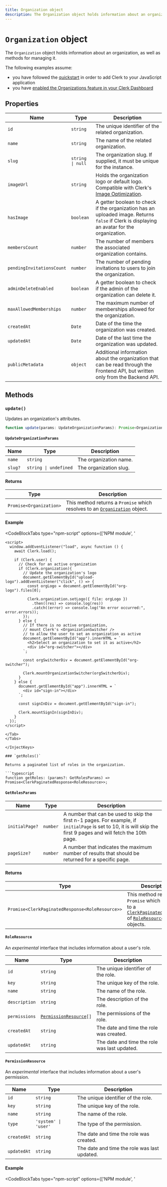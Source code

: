 ```yaml
---
title: Organization object
description: The Organization object holds information about an organization, as well as methods for managing it.
---
```


# `Organization` object

The `Organization` object holds information about an organization, as well as methods for managing it.

The following examples assume:

- you have followed the [quickstart](/docs/quickstarts/javascript) in order to add Clerk to your JavaScript application
- you have [enabled the Organizations feature in your Clerk Dashboard](/docs/organizations/overview#enable-organizations-in-your-application)

## Properties

| Name | Type | Description |
| --- | --- | --- |
| `id` | `string` | The unique identifier of the related organization. |
| `name` | `string` | The name of the related organization. |
| `slug` | `string \| null` | The organization slug. If supplied, it must be unique for the instance. |
| `imageUrl` | `string` | Holds the organization logo or default logo. Compatible with Clerk's [Image Optimization](/docs/guides/image-optimization/imageurl-image-optimization). |
| `hasImage` | `boolean` | A getter boolean to check if the organization has an uploaded image. Returns `false` if Clerk is displaying an avatar for the organization. |
| `membersCount` | `number` | The number of members the associated organization contains. |
| `pendingInvitationsCount` | `number` | The number of pending invitations to users to join the organization. |
| `adminDeleteEnabled` | `boolean` | A getter boolean to check if the admin of the organization can delete it. |
| `maxAllowedMemberships` | `number` | The maximum number of memberships allowed for the organization. |
| `createdAt` | `Date` | Date of the time the organization was created. |
| `updatedAt` | `Date` | Date of the last time the organization was updated. |
| `publicMetadata` | `object` | Additional information about the organization that can be read through the Frontend API, but written only from the Backend API. |

## Methods

### `update()`

Updates an organization's attributes.

```typescript
function update(params: UpdateOrganizationParams): Promise<Organization>;
```

#### `UpdateOrganizationParams`

| Name | Type | Description |
| --- | --- | --- |
| `name` | `string` | The organization name. |
| `slug?` | `string \| undefined` | The organization slug. |

#### Returns

| Type | Description |
| --- | --- |
| `Promise<Organization>` | This method returns a `Promise` which resolves to an [`Organization`](#organization) object. |

#### Example

<InjectKeys>

<CodeBlockTabs type="npm-script" options={['NPM module', '<script>']}>
```js filename="main.js" {10}
import { Clerk } from '@clerk/clerk-js';

// Initialize Clerk with your Clerk publishable key
const clerk = new Clerk('{{pub_key}}');
await clerk.load();

if (clerk.user) {
  // Check for an active organization
  if (clerk.organization){
    await clerk.organization.update({ name: "New Name" })
    .then((res) => console.log(res))
    .catch((error) => console.log("An error occurred:", error.errors));
  } else {
    // If there is no active organization,
    // mount Clerk's <OrganizationSwitcher />
    // to allow the user to set an organization as active
    document.getElementById("app").innerHTML = `
      <h2>Select an organization to set it as active</h2>
      <div id="org-switcher"></div>
    `;

    const orgSwitcherDiv = document.getElementById("org-switcher");

    clerk.mountOrganizationSwitcher(orgSwitcherDiv);
  }
} else {
  document.getElementById("app").innerHTML = `
    <div id="sign-in"></div>
  `;

  const signInDiv = document.getElementById("sign-in");

  clerk.mountSignIn(signInDiv);
}
```

```html filename="index.html" {19}
  <div id="app"></div>

  <!-- Initialize Clerk with your
  Clerk Publishable key and Frontend API URL -->
  <script
    async
    crossorigin="anonymous"
    data-clerk-publishable-key="{{pub_key}}"
    src="https://{{fapi_url}}/npm/@clerk/clerk-js@latest/dist/clerk.browser.js"
    type="text/javascript"
  ></script>

  <script>
    window.addEventListener("load", async function () {
      await Clerk.load();
      if (Clerk.user) {
        // Check for an active organization
        if (Clerk.organization){
          await Clerk.organization.update({ name: "New Name" })
            .then((res) => console.log(res))
            .catch((error) => console.log("An error occurred:", error.errors));
        } else {
          // If there is no active organization,
          // mount Clerk's <OrganizationSwitcher />
          // to allow the user to set an organization as active
          document.getElementById("app").innerHTML = `
            <h2>Select an organization to set it as active</h2>
            <div id="org-switcher"></div>
          `;

          const orgSwitcherDiv = document.getElementById("org-switcher");

          Clerk.mountOrganizationSwitcher(orgSwitcherDiv);
        }
      } else {
        document.getElementById("app").innerHTML = `
          <div id="sign-in"></div>
        `;

        const signInDiv = document.getElementById("sign-in");

        Clerk.mountSignIn(signInDiv);
      }
    });
  </script>
```
</CodeBlockTabs>

</InjectKeys>

### `destroy()`

Deletes the organization. Only administrators can delete an organization.

Deleting an organization will also delete all memberships and invitations. **This is not reversible.**

```typescript
function destroy(): Promise<void>;
```

#### Returns

| Type | Description |
| --- | --- |
| `Promise<void>` | This method returns a `Promise` which doesn't resolve to any value. |

#### Example

<InjectKeys>

<CodeBlockTabs type="npm-script" options={['NPM module', '<script>']}>
```js filename="main.js" {10}
import { Clerk } from '@clerk/clerk-js';

// Initialize Clerk with your Clerk publishable key
const clerk = new Clerk('{{pub_key}}');
await clerk.load();

if (clerk.user) {
  // Check for an active organization
  if (clerk.organization){
    await clerk.organization.destroy()
      .then((res) => console.log(res))
      .catch((error) => console.log("An error occurred:", error.errors));
  } else {
    // If there is no active organization,
    // mount Clerk's <OrganizationSwitcher />
    // to allow the user to set an organization as active
    document.getElementById("app").innerHTML = `
      <h2>Select an organization to set it as active</h2>
      <div id="org-switcher"></div>
    `;

    const orgSwitcherDiv = document.getElementById("org-switcher");

    clerk.mountOrganizationSwitcher(orgSwitcherDiv);
  }
} else {
  document.getElementById("app").innerHTML = `
    <div id="sign-in"></div>
  `;

  const signInDiv = document.getElementById("sign-in");

  clerk.mountSignIn(signInDiv);
}
```

```html filename="index.html" {19}
  <div id="app"></div>

  <!-- Initialize Clerk with your
  Clerk Publishable key and Frontend API URL -->
  <script
    async
    crossorigin="anonymous"
    data-clerk-publishable-key="{{pub_key}}"
    src="https://{{fapi_url}}/npm/@clerk/clerk-js@latest/dist/clerk.browser.js"
    type="text/javascript"
  ></script>

  <script>
    window.addEventListener("load", async function () {
      await Clerk.load();
      if (Clerk.user) {
        // Check for an active organization
        if (Clerk.organization){
          await Clerk.organization.destroy()
            .then((res) => console.log(res))
            .catch((error) => console.log("An error occurred:", error.errors));
        } else {
          // If there is no active organization,
          // mount Clerk's <OrganizationSwitcher />
          // to allow the user to set an organization as active
          document.getElementById("app").innerHTML = `
            <h2>Select an organization to set it as active</h2>
            <div id="org-switcher"></div>
          `;

          const orgSwitcherDiv = document.getElementById("org-switcher");

          Clerk.mountOrganizationSwitcher(orgSwitcherDiv);
        }
      } else {
        document.getElementById("app").innerHTML = `
          <div id="sign-in"></div>
        `;

        const signInDiv = document.getElementById("sign-in");

        Clerk.mountSignIn(signInDiv);
      }
    });
  </script>
```
</CodeBlockTabs>

</InjectKeys>

### `setLogo()`

Sets or replaces an organization's logo. The logo must be an image and its size cannot exceed 10MB.

```typescript
function setLogo(params: SetOrganizationLogoParams): Promise<Organization>;
```

#### `SetOrganizationLogoParams`

| Name | Type | Description |
| --- | --- | --- |
| `file` | `File \| Blob \| null` | An image file or blob which cannot exceed 10MB. Passing `null` will delete the organization's current logo. |

#### Returns

| Type | Description |
| --- | --- |
| `Promise<Organization>` | This method returns a `Promise` which resolves to an [`Organization`](#organization) object. |

#### Example

<InjectKeys>

<Tabs type="npm-script" items={['NPM module', '<script>']}>
  <Tab>
    For the following example, your HTML file should look like this:

    ```html filename="index.html"
    <!doctype html>
    <html lang="en">
      <head>
        <meta charset="UTF-8" />
        <link rel="icon" type="image/svg+xml" href="/vite.svg" />
        <meta name="viewport" content="width=device-width, initial-scale=1.0" />
        <title>Clerk + JavaScript App</title>
      </head>
      <body>
        <div id="app"></div>

        <input type="file" id="org-logo" />
        <button id="upload-logo">Upload Logo</button>

        <script type="module" src="/main.js"></script>
      </body>
    </html>
    ```

    And your JavaScript file should look like this:

    ```js filename="main.js" {14}
    import { Clerk } from '@clerk/clerk-js';

    // Initialize Clerk with your Clerk publishable key
    const clerk = new Clerk('{{pub_key}}');
    await clerk.load();

    if (clerk.user) {
      // Check for an active organization
      if (clerk.organization){
        // Update the organization's logo
        document.getElementById("upload-logo").addEventListener("click", () => {
          const orgLogo = document.getElementById("org-logo").files[0];

          clerk.organization.setLogo({ file: orgLogo })
            .then((res) => console.log(res))
            .catch((error) => console.log("An error occurred:", error.errors));
        });
      } else {
        // If there is no active organization,
        // mount Clerk's <OrganizationSwitcher />
        // to allow the user to set an organization as active
        document.getElementById("app").innerHTML = `
          <h2>Select an organization to set it as active</h2>
          <div id="org-switcher"></div>
        `;

        const orgSwitcherDiv = document.getElementById("org-switcher");

        clerk.mountOrganizationSwitcher(orgSwitcherDiv);
      }
    } else {
      document.getElementById("app").innerHTML = `
        <div id="sign-in"></div>
      `;

      const signInDiv = document.getElementById("sign-in");

      clerk.mountSignIn(signInDiv);
    }
    ```
  </Tab>

  <Tab>
  ```html filename="index.html" {27}
    <div id="app"></div>

    <input type="file" id="org-logo" />
    <button id="upload-logo">Upload Logo</button>

    <!-- Initialize Clerk with your
  Clerk Publishable key and Frontend API URL -->
  <script
    async
    crossorigin="anonymous"
    data-clerk-publishable-key="{{pub_key}}"
    src="https://{{fapi_url}}/npm/@clerk/clerk-js@latest/dist/clerk.browser.js"
    type="text/javascript"
  ></script>

    <script>
      window.addEventListener("load", async function () {
        await Clerk.load();

        if (Clerk.user) {
          // Check for an active organization
          if (Clerk.organization){
            // Update the organization's logo
            document.getElementById("upload-logo").addEventListener("click", () => {
              const orgLogo = document.getElementById("org-logo").files[0];

              Clerk.organization.setLogo({ file: orgLogo })
                .then((res) => console.log(res))
                .catch((error) => console.log("An error occurred:", error.errors));
            });
          } else {
            // If there is no active organization,
            // mount Clerk's <OrganizationSwitcher />
            // to allow the user to set an organization as active
            document.getElementById("app").innerHTML = `
              <h2>Select an organization to set it as active</h2>
              <div id="org-switcher"></div>
            `;

            const orgSwitcherDiv = document.getElementById("org-switcher");

            Clerk.mountOrganizationSwitcher(orgSwitcherDiv);
          }
        } else {
          document.getElementById("app").innerHTML = `
            <div id="sign-in"></div>
          `;

          const signInDiv = document.getElementById("sign-in");

          Clerk.mountSignIn(signInDiv);
        }
      });
    </script>
  ```
  </Tab>
</Tabs>

</InjectKeys>

### `getRoles()`

Returns a paginated list of roles in the organization.

```typescript
function getRoles: (params?: GetRolesParams) => Promise<ClerkPaginatedResponse<RoleResource>>;
```

#### `GetRolesParams`

| Name | Type | Description |
| --- | --- | --- |
| `initialPage?` | `number` | A number that can be used to skip the first n-1 pages. For example, if `initialPage` is set to 10, it is will skip the first 9 pages and will fetch the 10th page. |
| `pageSize?` | `number` | A number that indicates the maximum number of results that should be returned for a specific page. |

#### Returns

| Type | Description |
| --- | --- |
| `Promise<ClerkPaginatedResponse<RoleResource>>` | This method returns a `Promise` which resolves to a [`ClerkPaginatedResponse`](/docs/references/javascript/types/clerk-paginated-response) of [`RoleResource`](#role-resource) objects. |

#### `RoleResource`

An *experimental* interface that includes information about a user's role.

| Name | Type | Description |
| --- | --- | --- |
| `id` | `string` | The unique identifier of the role. |
| `key` | `string` | The unique key of the role. |
| `name` | `string` | The name of the role. |
| `description` | `string` | The description of the role. |
| `permissions` | <code>[PermissionResource](#permission-resource)[]</code> | The permissions of the role. |
| `createdAt` | `string` | The date and time the role was created. |
| `updatedAt` | `string` | The date and time the role was last updated. |

#### `PermissionResource`

An *experimental* interface that includes information about a user's permission.

| Name | Type | Description |
| --- | --- | --- |
| `id` | `string` | The unique identifier of the role. |
| `key` | `string` | The unique key of the role. |
| `name` | `string` | The name of the role. |
| `type` | `'system' \| 'user'` | The type of the permission. |
| `createdAt` | `string` | The date and time the role was created. |
| `updatedAt` | `string` | The date and time the role was last updated. |

#### Example

<InjectKeys>

<CodeBlockTabs type="npm-script" options={['NPM module', '<script>']}>
```js filename="main.js" {10}
import { Clerk } from '@clerk/clerk-js';

// Initialize Clerk with your Clerk publishable key
const clerk = new Clerk('{{pub_key}}');
await clerk.load();

if (clerk.user) {
  // Check for an active organization
  if (clerk.organization) {
    await clerk.organization.getRoles()
      .then((res) => console.log(res))
      .catch((error) => console.log("An error occurred:", error.errors));
  }else {
    // If there is no active organization,
    // mount Clerk's <OrganizationSwitcher />
    // to allow the user to set an organization as active
    document.getElementById("app").innerHTML = `
      <h2>Select an organization to set it as active</h2>
      <div id="org-switcher"></div>
    `;

    const orgSwitcherDiv = document.getElementById("org-switcher");

    clerk.mountOrganizationSwitcher(orgSwitcherDiv);
  }
} else {
  document.getElementById("app").innerHTML = `
    <div id="sign-in"></div>
  `;

  const signInDiv = document.getElementById("sign-in");

  clerk.mountSignIn(signInDiv);
}
```

```html filename="index.html" {19}
  <div id="app"></div>

  <!-- Initialize Clerk with your
  Clerk Publishable key and Frontend API URL -->
  <script
    async
    crossorigin="anonymous"
    data-clerk-publishable-key="{{pub_key}}"
    src="https://{{fapi_url}}/npm/@clerk/clerk-js@latest/dist/clerk.browser.js"
    type="text/javascript"
  ></script>

  <script>
    window.addEventListener("load", async function () {
      await Clerk.load();
      if (Clerk.user) {
        // Check for an active organization
        if (Clerk.organization) {
          await Clerk.organization.getRoles()
            .then((res) => console.log(res))
            .catch((error) => console.log("An error occurred:", error.errors));
        } else {
          // If there is no active organization,
          // mount Clerk's <OrganizationSwitcher />
          // to allow the user to set an organization as active
          document.getElementById("app").innerHTML = `
            <h2>Select an organization to set it as active</h2>
            <div id="org-switcher"></div>
          `;

          const orgSwitcherDiv = document.getElementById("org-switcher");

          Clerk.mountOrganizationSwitcher(orgSwitcherDiv);
        }
      } else {
        document.getElementById("app").innerHTML = `
          <div id="sign-in"></div>
        `;

        const signInDiv = document.getElementById("sign-in");

        Clerk.mountSignIn(signInDiv);
      }
    });
  </script>
```
</CodeBlockTabs>

</InjectKeys>

## Additional methods

In addition to the methods listed on this page, the `Organization` object also has the following methods:

### Members

- [`getMemberships()`](/docs/references/javascript/organization/members#get-memberships)
- [`addMember()`](/docs/references/javascript/organization/members#add-member)
- [`updateMember()`](/docs/references/javascript/organization/members#update-member)
- [`removeMember()`](/docs/references/javascript/organization/members#remove-member)

### Membership requests

- [`getMembershipRequests()`](/docs/references/javascript/organization/membership-request#get-membership-requests)

### Invitations

- [`getInvitations()`](/docs/references/javascript/organization/invitations#get-invitations)
- [`inviteMember()`](/docs/references/javascript/organization/invitations#invite-member)
- [`inviteMembers()`](/docs/references/javascript/organization/invitations#invite-members)

### Domains
- [`getDomains()`](/docs/references/javascript/organization/domains#get-domains)
- [`getDomain()`](/docs/references/javascript/organization/domains#get-domain)
- [`createDomain()`](/docs/references/javascript/organization/domains#create-domain)
